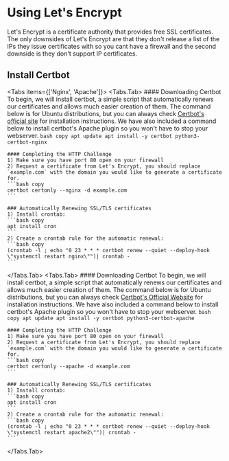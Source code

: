 
# Using Let's Encrypt

Let's Encrypt is a certificate authority that provides free SSL certificates. The only downsides of Let's Encrypt are that they don't release a list of the IPs they issue certificates with so you cant have a firewall and the second downside is they don't support IP certificates.

## Install Certbot
<Tabs items={['Nginx', 'Apache']}>
  <Tabs.Tab>
    #### Downloading Certbot
    To begin, we will install certbot, a simple script that automatically renews our certificates and allows much easier creation of them. The command below is for Ubuntu distributions, but you can always check [Certbot's official site](https://certbot.eff.org/) for installation instructions. We have also included a command below to install certbot's Apache plugin so you won't have to stop your webserver.
    ```bash copy
    apt update
    apt install -y certbot python3-certbot-nginx
    ```

    #### Completing the HTTP Challenge
    1) Make sure you have port 80 open on your firewall
    2) Request a certificate from Let's Encrypt, you should replace `example.com` with the domain you would like to generate a certificate for.
    ```bash copy
    certbot certonly --nginx -d example.com
    ```

    ### Automatically Renewing SSL/TLS certificates
    1) Install crontab:
    ```bash copy
    apt install cron
    ```
    2) Create a crontab rule for the automatic renewal:
    ```bash copy
    (crontab -l ; echo "0 23 * * * certbot renew --quiet --deploy-hook \"systemctl restart nginx\"")| crontab -
    ```
  </Tabs.Tab>
  <Tabs.Tab>
    #### Downloading Certbot
    To begin, we will install certbot, a simple script that automatically renews our certificates and allows much easier creation of them. The command below is for Ubuntu distributions, but you can always check [Certbot's Official Website](https://certbot.eff.org/) for installation instructions. We have also included a command below to install certbot's Apache plugin so you won't have to stop your webserver.
    ```bash copy
    apt update
    apt install -y certbot python3-certbot-apache
    ```

    #### Completing the HTTP Challenge
    1) Make sure you have port 80 open on your firewall
    2) Request a certificate from Let's Encrypt, you should replace `example.com` with the domain you would like to generate a certificate for.
    ```bash copy
    certbot certonly --apache -d example.com
    ```

    ### Automatically Renewing SSL/TLS certificates
    1) Install crontab:
    ```bash copy
    apt install cron
    ```
    2) Create a crontab rule for the automatic renewal:
    ```bash copy
    (crontab -l ; echo "0 23 * * * certbot renew --quiet --deploy-hook \"systemctl restart apache2\"")| crontab -
    ```
  </Tabs.Tab>
</Tabs>

